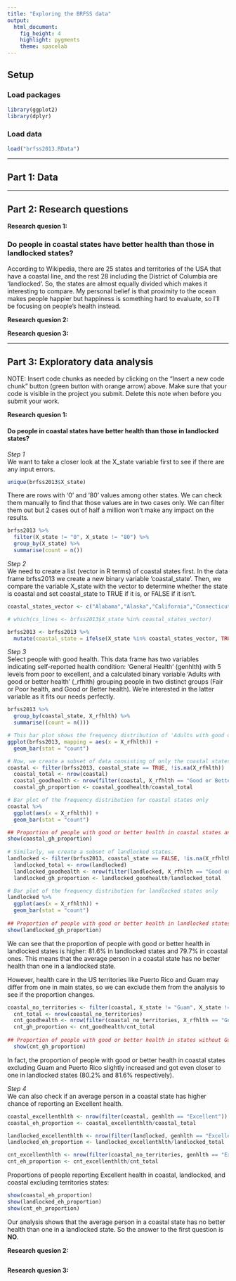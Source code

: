 ```yaml
---
title: "Exploring the BRFSS data"
output: 
  html_document: 
    fig_height: 4
    highlight: pygments
    theme: spacelab
---
```


## Setup

### Load packages

```r
library(ggplot2)
library(dplyr)
```

### Load data

```r
load("brfss2013.RData")
```



* * *

## Part 1: Data


* * *

## Part 2: Research questions

**Research quesion 1:**

### Do people in coastal states have better health than those in landlocked states?

According to Wikipedia, there are 25 states and territories of the USA that have a coastal line, and the rest 28 including the District of Columbia are 'landlocked'. So, the states are almost equally divided which makes it interesting to compare. My personal belief is that proximity to the ocean makes people happier but happiness is something hard to evaluate, so I'll be focusing on people's health instead.

**Research quesion 2:**

**Research quesion 3:**


* * *

## Part 3: Exploratory data analysis

NOTE: Insert code chunks as needed by clicking on the "Insert a new code chunk" 
button (green button with orange arrow) above. Make sure that your code is visible
in the project you submit. Delete this note when before you submit your work.

**Research quesion 1:**

#### Do people in coastal states have better health than those in landlocked states?

*Step 1*   
We want to take a closer look at the X_state variable first to see if there are any input errors.

```r
unique(brfss2013$X_state)
```

There are rows with '0' and '80' values among other states. We can check them manually to find that those values are in two cases only. We can filter them out but 2 cases out of half a million won't make any impact on the results.

```r
brfss2013 %>%
  filter(X_state != "0", X_state != "80") %>%
  group_by(X_state) %>%
  summarise(count = n())
```

*Step 2*  
We need to create a list (vector in R terms) of coastal states first. In the data frame brfss2013 we create a new binary variable 'coastal_state'. Then, we compare the variable X_state with the vector to determine whether the state is coastal and set coastal_state to TRUE if it is, or FALSE if it isn't. 

```r
coastal_states_vector <- c("Alabama","Alaska","California","Connecticut","Delaware","Florida","Georgia","Guam","Hawaii","Louisiana","Maine","Maryland","Massachusetts","Mississippi","New Hampshire","New Jersey","New York","North Carolina","Oregon","Puerto Rico","Rhode Island","South Carolina","Texas","Virginia","Washington")

# which(cs_lines <- brfss2013$X_state %in% coastal_states_vector)

brfss2013 <- brfss2013 %>%
  mutate(coastal_state = ifelse(X_state %in% coastal_states_vector, TRUE, FALSE)) 
```

*Step 3*  
Select people with good health. This data frame has two variables indicating self-reported health condition: 'General Health' (genhlth) with 5 levels from poor to excellent, and a calculated binary variable 'Adults with good or better health' (_rfhlth) grouping people in two distinct groups (Fair or Poor health, and Good or Better health). We're interested in the latter variable as it fits our needs perfectly.

```r
brfss2013 %>%
  group_by(coastal_state, X_rfhlth) %>%
  summarise((count = n()))

# This bar plot shows the frequency distribution of 'Adults with good or better health' variable.
ggplot(brfss2013, mapping = aes(x = X_rfhlth)) +
  geom_bar(stat = "count")

# Now, we create a subset of data consisting of only the coastal states and territories. All NA's and no responses are excluded.
coastal <- filter(brfss2013, coastal_state == TRUE, !is.na(X_rfhlth)) 
  coastal_total <- nrow(coastal) 
  coastal_goodhealth <- nrow(filter(coastal, X_rfhlth == "Good or Better Health"))
  coastal_gh_proportion <- coastal_goodhealth/coastal_total

# Bar plot of the frequency distribution for coastal states only    
coastal %>%
  ggplot(aes(x = X_rfhlth)) +
  geom_bar(stat = "count")

## Proportion of people with good or better health in coastal states and territories
show(coastal_gh_proportion)
  
# Similarly, we create a subset of landlocked states.
landlocked <- filter(brfss2013, coastal_state == FALSE, !is.na(X_rfhlth))
  landlocked_total <- nrow(landlocked) 
  landlocked_goodhealth <- nrow(filter(landlocked, X_rfhlth == "Good or Better Health"))
  landlocked_gh_proportion <- landlocked_goodhealth/landlocked_total

# Bar plot of the frequency distribution for landlocked states only
landlocked %>%
  ggplot(aes(x = X_rfhlth)) +
  geom_bar(stat = "count")  
  
## Proportion of people with good or better health in landlocked states  
show(landlocked_gh_proportion)


```

We can see that the proportion of people with good or better health in landlocked states is higher: 81.6% in landlocked states and 79.7% in coastal ones. This means that the average person in a coastal state has no better health than one in a landlocked state.

However, health care in the US territories like Puerto Rico and Guam may differ from one in main states, so we can exclude them from the analysis to see if the proportion changes. 

```r
coastal_no_territories <- filter(coastal, X_state != "Guam", X_state != "Puerto Rico")  
  cnt_total <- nrow(coastal_no_territories)
  cnt_goodhealth <- nrow(filter(coastal_no_territories, X_rfhlth == "Good or Better Health"))
  cnt_gh_proportion <- cnt_goodhealth/cnt_total
  
## Proportion of people with good or better health in states without Guam and Puerto Rico
  show(cnt_gh_proportion)
```

In fact, the proportion of people with good or better health in coastal states excluding Guam and Puerto Rico slightly increased and got even closer to one in landlocked states (80.2% and 81.6% respectively).

*Step 4*  
We can also check if an average person in a coastal state has higher chance of reporting an Excellent health.

```r
coastal_excellenthlth <- nrow(filter(coastal, genhlth == "Excellent"))
coastal_eh_proportion <- coastal_excellenthlth/coastal_total

landlocked_excellenthlth <- nrow(filter(landlocked, genhlth == "Excellent"))
landlocked_eh_proportion <- landlocked_excellenthlth/landlocked_total

cnt_excellenthlth <- nrow(filter(coastal_no_territories, genhlth == "Excellent"))
cnt_eh_proportion <- cnt_excellenthlth/cnt_total
```
  
Proportions of people reporting Excellent health in coastal, landlocked, and coastal excluding territories states:
```r
show(coastal_eh_proportion)
show(landlocked_eh_proportion) 
show(cnt_eh_proportion)
```


Our analysis shows that the average person in a coastal state has no better health than one in a landlocked state. So the answer to the first question is **NO**.  


**Research quesion 2:**

```r

```



**Research quesion 3:**

```r

```

